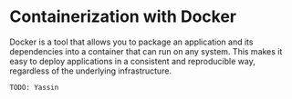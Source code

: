 # Containerization with Docker

Docker is a tool that allows you to package an application and its dependencies into a container
that can run on any system. This makes it easy to deploy applications in a consistent and
reproducible way, regardless of the underlying infrastructure.

`TODO: Yassin`
